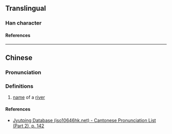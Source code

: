 {{character info}}
==Translingual==

===Han character===
{{Han char|rn=85|rad=水|as=10|sn=13|four=31127|canj=ESQF|ids=⿰氵馬}}

====References====
{{Han ref|kx=0640.110|dkj=17956|hdz=31693.020|uh=6EA4}}

----

==Chinese==
{{zh-forms}}

===Pronunciation===
{{zh-pron
|m=mǎ
|c=maa5
|mc=
|oc=
|ma=
|cat=pn
}}

===Definitions===
{{zh-hanzi}}

# [[name]] of a [[river]]

====References====
*[http://www.iso10646hk.net/jp/document/download.jsp Jyutping Database (iso10646hk.net) - Cantonese Pronunciation List (Part 2), p. 142]